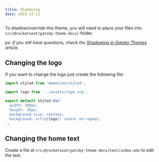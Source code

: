 ```yaml
---
title: Shadowing
date: 2019-12-11
---
```


To shadow/override this theme, you will need to place your files into `src/@rocketseat/gatsby-theme-docs/` folder.

_ps: if you still have questions, check the [Shadowing in Gatsby Themes](https://www.gatsbyjs.org/docs/themes/shadowing/) article._

## Changing the logo

If you want to change the logo just create the following file:

```js title=src/@rocketseat/gatsby-theme-docs/components/Logo.js
import styled from '@emotion/styled';

import logo from '../assets/logo.svg';

export default styled.div`
  width: 160px;
  height: 36px;
  background-size: contain;
  background: url(${logo}) center no-repeat;
`;
```

## Changing the home text

Create a file at `src/@rocketseat/gatsby-theme-docs/text/index.mdx` to edit the text.
